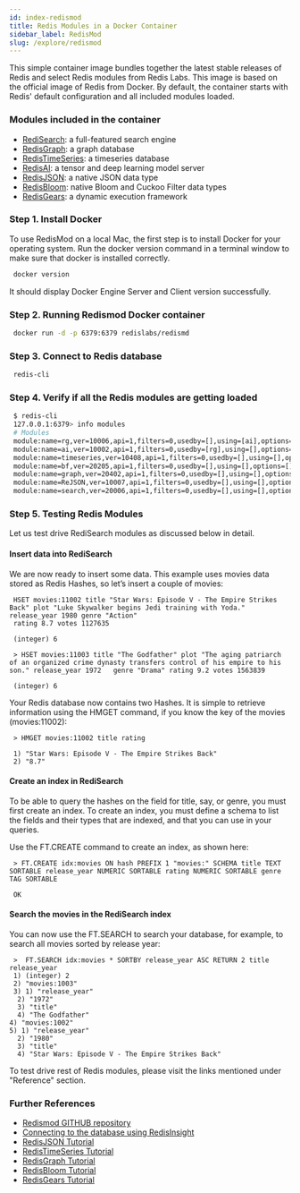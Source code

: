 ```yaml
---
id: index-redismod
title: Redis Modules in a Docker Container
sidebar_label: RedisMod
slug: /explore/redismod
---
```




This simple container image bundles together the latest stable releases of Redis and select Redis modules from Redis Labs.
This image is based on the official image of Redis from Docker. By default, the container starts with Redis' default configuration and all included modules loaded.

### Modules included in the container

- [RediSearch](https://redislabs.com/modules/redis-search/): a full-featured search engine
- [RedisGraph](https://redislabs.com/modules/redis-graph/): a graph database
- [RedisTimeSeries](https://redislabs.com/modules/redis-timeseries/): a timeseries database
- [RedisAI](https://redislabs.com/modules/redis-ai/): a tensor and deep learning model server
- [RedisJSON](https://redislabs.com/modules/redis-json/): a native JSON data type
- [RedisBloom](https://redislabs.com/modules/redis-bloom/): native Bloom and Cuckoo Filter data types
- [RedisGears](https://redislabs.com/modules/redis-gears/): a dynamic execution framework



### Step 1. Install Docker

To use RedisMod on a local Mac, the first step is to install Docker for your operating system. 
Run the docker version command in a terminal window to make sure that docker is installed correctly.

 ```bash
  docker version
 ```

It should display Docker Engine Server and Client version successfully.


### Step 2. Running Redismod Docker container


 ```bash
  docker run -d -p 6379:6379 redislabs/redismd
 ```


### Step 3. Connect to Redis database


 ```bash
  redis-cli
 ```

### Step 4. Verify if all the Redis modules are getting loaded


 ```bash
  $ redis-cli 
  127.0.0.1:6379> info modules
  # Modules
  module:name=rg,ver=10006,api=1,filters=0,usedby=[],using=[ai],options=[]
  module:name=ai,ver=10002,api=1,filters=0,usedby=[rg],using=[],options=[]
  module:name=timeseries,ver=10408,api=1,filters=0,usedby=[],using=[],options=[]
  module:name=bf,ver=20205,api=1,filters=0,usedby=[],using=[],options=[]
  module:name=graph,ver=20402,api=1,filters=0,usedby=[],using=[],options=[]
  module:name=ReJSON,ver=10007,api=1,filters=0,usedby=[],using=[],options=[]
  module:name=search,ver=20006,api=1,filters=0,usedby=[],using=[],options=[]
 ```



### Step 5. Testing Redis Modules

Let us test drive RediSearch modules as discussed below in detail.

#### Insert data into RediSearch

We are now ready to insert some data. This example uses movies data stored as Redis Hashes, so let’s insert a couple of movies:

```
 HSET movies:11002 title "Star Wars: Episode V - The Empire Strikes Back" plot "Luke Skywalker begins Jedi training with Yoda." release_year 1980 genre "Action"   
 rating 8.7 votes 1127635

 (integer) 6 

 > HSET movies:11003 title "The Godfather" plot "The aging patriarch of an organized crime dynasty transfers control of his empire to his son." release_year 1972   genre "Drama" rating 9.2 votes 1563839 

 (integer) 6
```

Your Redis database now contains two Hashes. It is simple to retrieve information using the HMGET command, if you know the key of the movies (movies:11002):

 ```
  > HMGET movies:11002 title rating

  1) "Star Wars: Episode V - The Empire Strikes Back"
  2) "8.7"
 ```

#### Create an index in RediSearch

To be able to query the hashes on the field for title, say, or genre, you must first create an index. To create an index, you must define a schema to list the fields and their types that are indexed, and that you can use in your queries.

Use the FT.CREATE command to create an index, as shown here:

 ```
  > FT.CREATE idx:movies ON hash PREFIX 1 "movies:" SCHEMA title TEXT SORTABLE release_year NUMERIC SORTABLE rating NUMERIC SORTABLE genre TAG SORTABLE

  OK
 ```

#### Search the movies in the RediSearch index

You can now use the FT.SEARCH to search your database, for example, to search all movies sorted by release year:

 ```
  >  FT.SEARCH idx:movies * SORTBY release_year ASC RETURN 2 title release_year
  1) (integer) 2
  2) "movies:1003"
  3) 1) "release_year"
   2) "1972"
   3) "title"
   4) "The Godfather"
 4) "movies:1002"
 5) 1) "release_year"
   2) "1980"
   3) "title"
   4) "Star Wars: Episode V - The Empire Strikes Back"
```

To test drive rest of Redis modules, please visit the links mentioned under "Reference" section.


### Further References

 - [Redismod GITHUB repository](https://github.com/RedisLabsModules/redismod)
 - [Connecting to the database using RedisInsight](https://developer.redislabs.com/explore/redisinsight/)
 - [RedisJSON Tutorial](https://developer.redislabs.com/howtos/redisjson)
 - [RedisTimeSeries Tutorial](https://developer.redislabs.com/howtos/redistimeseries)
 - [RedisGraph Tutorial](https://developer.redislabs.com/howtos/redisgraph)
 - [RedisBloom Tutorial](https://developer.redislabs.com/howtos/redisbloom)
 - [RedisGears Tutorial](https://developer.redislabs.com/howtos/redisgears)
